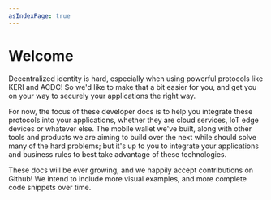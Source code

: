 ```yaml
---
asIndexPage: true
---
```


# Welcome

Decentralized identity is hard, especially when using powerful protocols like KERI and ACDC!
So we'd like to make that a bit easier for you, and get you on your way to securely your applications the right way.

For now, the focus of these developer docs is to help you integrate these protocols into your applications, whether they are cloud services, IoT edge devices or whatever else.
The mobile wallet we've built, along with other tools and products we are aiming to build over the next while should solve many of the hard problems; but it's up to you to integrate your applications and business rules to best take advantage of these technologies.

These docs will be ever growing, and we happily accept contributions on Github!
We intend to include more visual examples, and more complete code snippets over time.
